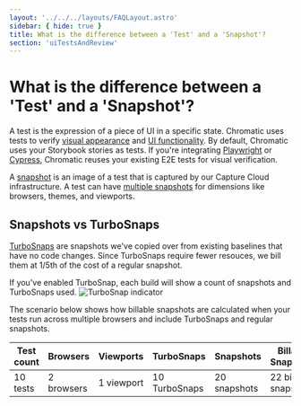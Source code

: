 ```yaml
---
layout: '../../../layouts/FAQLayout.astro'
sidebar: { hide: true }
title: What is the difference between a 'Test' and a 'Snapshot'?
section: 'uiTestsAndReview'
---
```


# What is the difference between a 'Test' and a 'Snapshot'?

A test is the expression of a piece of UI in a specific state. Chromatic uses tests to verify [visual appearance](/docs) and [UI functionality](/docs/interactions). By default, Chromatic uses your Storybook stories as tests. If you're integrating [Playwright](/docs/playwright) or [Cypress](/docs/cypress), Chromatic reuses your existing E2E tests for visual verification.

A [snapshot](/docs/snapshots) is an image of a test that is captured by our Capture Cloud infrastructure. A test can have [multiple snapshots](/docs/billing/#snapshots) for dimensions like browsers, themes, and viewports.

## Snapshots vs TurboSnaps

[TurboSnaps](/docs/turbosnap/#pricing) are snapshots we've copied over from existing baselines that have no code changes. Since TurboSnaps require fewer resouces, we bill them at 1/5th of the cost of a regular snapshot.

If you've enabled TurboSnap, each build will show a count of snapshots and TurboSnaps used.
![TurboSnap indicator](../../../images/build-turbosnap.png)

The scenario below shows how billable snapshots are calculated when your tests run across multiple browsers and include TurboSnaps and regular snapshots.

| Test count | Browsers   | Viewports  | TurboSnaps    | Snapshots    | Billable Snapshots    |
| ---------- | ---------- | ---------- | ------------- | ------------ | --------------------- |
| 10 tests   | 2 browsers | 1 viewport | 10 TurboSnaps | 20 snapshots | 22 billable snapshots |
